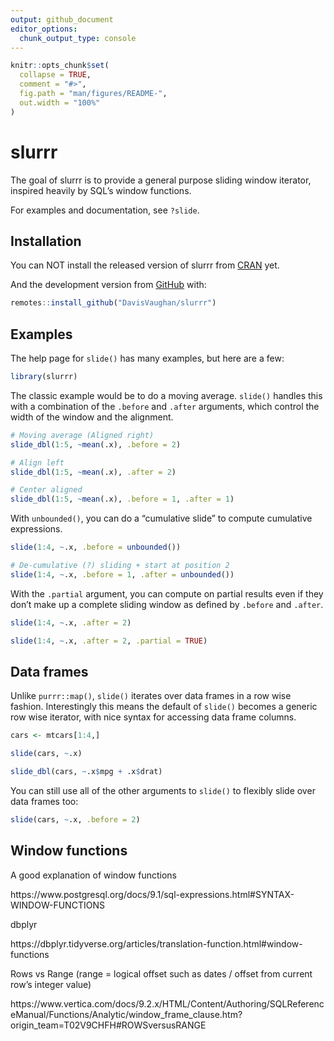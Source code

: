 ```yaml
---
output: github_document
editor_options: 
  chunk_output_type: console
---
```


<!-- README.md is generated from README.Rmd. Please edit that file -->

```r
knitr::opts_chunk$set(
  collapse = TRUE,
  comment = "#>",
  fig.path = "man/figures/README-",
  out.width = "100%"
)
```
# slurrr

<!-- badges: start -->
<!-- badges: end -->

The goal of slurrr is to provide a general purpose sliding window iterator, inspired heavily by SQL's window functions.

For examples and documentation, see `?slide`.

## Installation

You can NOT install the released version of slurrr from [CRAN](https://CRAN.R-project.org) yet.

And the development version from [GitHub](https://github.com/) with:

``` r
remotes::install_github("DavisVaughan/slurrr")
```

## Examples

The help page for `slide()` has many examples, but here are a few:

```r
library(slurrr)
```

The classic example would be to do a moving average. `slide()` handles this with a combination of the `.before` and `.after` arguments, which control the width of the window and the alignment.

```r
# Moving average (Aligned right)
slide_dbl(1:5, ~mean(.x), .before = 2)

# Align left
slide_dbl(1:5, ~mean(.x), .after = 2)

# Center aligned
slide_dbl(1:5, ~mean(.x), .before = 1, .after = 1)
```

With `unbounded()`, you can do a "cumulative slide" to compute cumulative expressions.

```r
slide(1:4, ~.x, .before = unbounded())

# De-cumulative (?) sliding + start at position 2
slide(1:4, ~.x, .before = 1, .after = unbounded())
```

With the `.partial` argument, you can compute on partial results even if they don't make up a complete sliding window as defined by `.before` and `.after`.

```r
slide(1:4, ~.x, .after = 2)

slide(1:4, ~.x, .after = 2, .partial = TRUE)
```

## Data frames

Unlike `purrr::map()`, `slide()` iterates over data frames in a row wise fashion. Interestingly this means the default of `slide()` becomes a generic row wise iterator, with nice syntax for accessing data frame columns.

```r
cars <- mtcars[1:4,]

slide(cars, ~.x)

slide_dbl(cars, ~.x$mpg + .x$drat)
```

You can still use all of the other arguments to `slide()` to flexibly slide over data frames too:

```r
slide(cars, ~.x, .before = 2)
```


## Window functions

A good explanation of window functions

https://www.postgresql.org/docs/9.1/sql-expressions.html#SYNTAX-WINDOW-FUNCTIONS

dbplyr

https://dbplyr.tidyverse.org/articles/translation-function.html#window-functions

Rows vs Range (range = logical offset such as dates / offset from current row's integer value)

https://www.vertica.com/docs/9.2.x/HTML/Content/Authoring/SQLReferenceManual/Functions/Analytic/window_frame_clause.htm?origin_team=T02V9CHFH#ROWSversusRANGE

